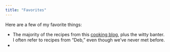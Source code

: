 ```yaml
---
title: "Favorites"
---
```


Here are a few of my favorite things:

- The majority of the recipes from this [cooking blog](http://smittenkitchen.com), plus the witty banter. I often refer to recipes from "Deb," even though we've never met before.
- 